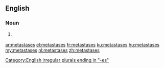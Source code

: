 {{also|metástases|métastases|métastasés}}
==English==

===Noun===
{{head|en|noun plural form}}

# {{lb|en|medicine}} {{plural of|metastasis|lang=en}}

[[Category:English irregular plurals ending in "-es"]]

[[ar:metastases]]
[[el:metastases]]
[[fr:metastases]]
[[ku:metastases]]
[[hu:metastases]]
[[my:metastases]]
[[nl:metastases]]
[[zh:metastases]]